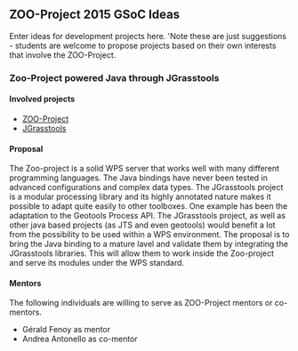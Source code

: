 
== ZOO-Project 2015 GSoC Ideas  ==

Enter ideas for development projects here. 'Note these are just suggestions - students are welcome to propose projects based on their own interests that involve the ZOO-Project. 

=== Zoo-Project powered Java through JGrasstools  ===

==== Involved projects ====

*[http://www.zoo-project.org/ ZOO-Project] 
*[http://moovida.github.io/jgrasstools/ JGrasstools]

==== Proposal ====

The Zoo-project is a solid WPS server that works well with many different programming languages. The Java bindings have never been tested in advanced configurations and complex data types.
The JGrasstools project is a modular processing library and its highly annotated nature makes it possible to adapt quite easily to other toolboxes. One example has been the adaptation to the Geotools Process API. The JGrasstools project, as well as other java based projects (as JTS and even geotools) would benefit a lot from the possibility to be used within a WPS environment. The proposal is to bring the Java binding to a mature lavel and validate them by integrating the JGrasstools libraries. This will allow them to work inside the Zoo-project and serve its modules under the WPS standard.

==== Mentors ====

The following individuals are willing to serve as ZOO-Project mentors or co-mentors. 

*Gérald Fenoy as mentor
*Andrea Antonello as co-mentor



{{TracNotice|{{PAGENAME}}}}